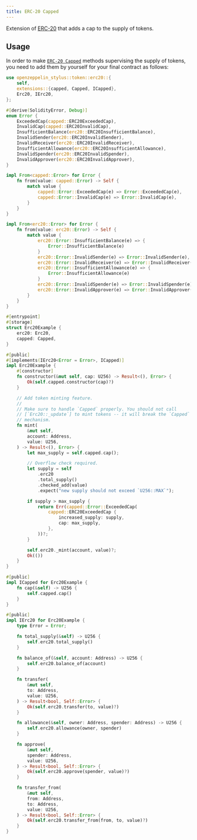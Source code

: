```yaml
---
title: ERC-20 Capped
---
```


Extension of [ERC-20](erc20) that adds a cap to the supply of tokens.

## Usage

In order to make [`ERC-20 Capped`](https://docs.rs/openzeppelin-stylus/0.3.0/openzeppelin_stylus/token/erc20/extensions/capped/index.html) methods supervising the supply of tokens, you need to add them by yourself for your final contract as follows:

```rust
use openzeppelin_stylus::token::erc20::{
    self,
    extensions::{capped, Capped, ICapped},
    Erc20, IErc20,
};

#[derive(SolidityError, Debug)]
enum Error {
    ExceededCap(capped::ERC20ExceededCap),
    InvalidCap(capped::ERC20InvalidCap),
    InsufficientBalance(erc20::ERC20InsufficientBalance),
    InvalidSender(erc20::ERC20InvalidSender),
    InvalidReceiver(erc20::ERC20InvalidReceiver),
    InsufficientAllowance(erc20::ERC20InsufficientAllowance),
    InvalidSpender(erc20::ERC20InvalidSpender),
    InvalidApprover(erc20::ERC20InvalidApprover),
}

impl From<capped::Error> for Error {
    fn from(value: capped::Error) -> Self {
        match value {
            capped::Error::ExceededCap(e) => Error::ExceededCap(e),
            capped::Error::InvalidCap(e) => Error::InvalidCap(e),
        }
    }
}

impl From<erc20::Error> for Error {
    fn from(value: erc20::Error) -> Self {
        match value {
            erc20::Error::InsufficientBalance(e) => {
                Error::InsufficientBalance(e)
            }
            erc20::Error::InvalidSender(e) => Error::InvalidSender(e),
            erc20::Error::InvalidReceiver(e) => Error::InvalidReceiver(e),
            erc20::Error::InsufficientAllowance(e) => {
                Error::InsufficientAllowance(e)
            }
            erc20::Error::InvalidSpender(e) => Error::InvalidSpender(e),
            erc20::Error::InvalidApprover(e) => Error::InvalidApprover(e),
        }
    }
}

#[entrypoint]
#[storage]
struct Erc20Example {
    erc20: Erc20,
    capped: Capped,
}

#[public]
#[implements(IErc20<Error = Error>, ICapped)]
impl Erc20Example {
    #[constructor]
    fn constructor(&mut self, cap: U256) -> Result<(), Error> {
        Ok(self.capped.constructor(cap)?)
    }

    // Add token minting feature.
    //
    // Make sure to handle `Capped` properly. You should not call
    // [`Erc20::_update`] to mint tokens -- it will break the `Capped`
    // mechanism.
    fn mint(
        &mut self,
        account: Address,
        value: U256,
    ) -> Result<(), Error> {
        let max_supply = self.capped.cap();

        // Overflow check required.
        let supply = self
            .erc20
            .total_supply()
            .checked_add(value)
            .expect("new supply should not exceed `U256::MAX`");

        if supply > max_supply {
            return Err(capped::Error::ExceededCap(
                capped::ERC20ExceededCap {
                    increased_supply: supply,
                    cap: max_supply,
                },
            ))?;
        }

        self.erc20._mint(account, value)?;
        Ok(())
    }
}

#[public]
impl ICapped for Erc20Example {
    fn cap(&self) -> U256 {
        self.capped.cap()
    }
}

#[public]
impl IErc20 for Erc20Example {
    type Error = Error;

    fn total_supply(&self) -> U256 {
        self.erc20.total_supply()
    }

    fn balance_of(&self, account: Address) -> U256 {
        self.erc20.balance_of(account)
    }

    fn transfer(
        &mut self,
        to: Address,
        value: U256,
    ) -> Result<bool, Self::Error> {
        Ok(self.erc20.transfer(to, value)?)
    }

    fn allowance(&self, owner: Address, spender: Address) -> U256 {
        self.erc20.allowance(owner, spender)
    }

    fn approve(
        &mut self,
        spender: Address,
        value: U256,
    ) -> Result<bool, Self::Error> {
        Ok(self.erc20.approve(spender, value)?)
    }

    fn transfer_from(
        &mut self,
        from: Address,
        to: Address,
        value: U256,
    ) -> Result<bool, Self::Error> {
        Ok(self.erc20.transfer_from(from, to, value)?)
    }
}
```
